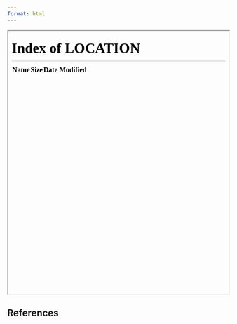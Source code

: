 ```yaml
---
format: html
---
```


```{=html}
<iframe class="slide-deck" src="./" width="100%" height="600px"></iframe>
```


## References
